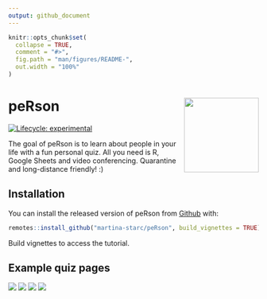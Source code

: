```yaml
---
output: github_document
---
```


<!-- README.md is generated from README.Rmd. Please edit that file -->

```r
knitr::opts_chunk$set(
  collapse = TRUE,
  comment = "#>",
  fig.path = "man/figures/README-",
  out.width = "100%"
)
```

# peRson <img src="man/figures/logo.png" align="right" width=150/>

<!-- badges: start -->
[![Lifecycle: experimental](https://img.shields.io/badge/lifecycle-experimental-orange.svg)](https://www.tidyverse.org/lifecycle/#experimental)
<!-- badges: end -->

The goal of peRson is to learn about people in your life with a fun personal quiz. All you need is R, Google Sheets and video conferencing. Quarantine and long-distance friendly! :) 

## Installation

You can install the released version of peRson from [Github](https://www.github.com/) with:

``` r
remotes::install_github("martina-starc/peRson", build_vignettes = TRUE)
```
Build vignettes to access the tutorial.

## Example quiz pages

<img src="man/figures/04_show_contestants.png"/>
<img src="man/figures/05_create_question.png"/>
<img src="man/figures/09_favourite_question.png"/>
<img src="man/figures/11_final_results.png"/>
